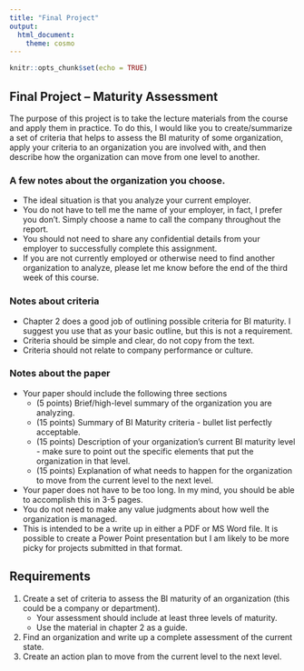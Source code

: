 ```yaml
---
title: "Final Project"
output: 
  html_document: 
    theme: cosmo
---
```


```r
knitr::opts_chunk$set(echo = TRUE)
```

## Final Project -- Maturity Assessment

The purpose of this project is to take the lecture materials from the course and apply them in practice. To do this, I would like you to create/summarize a set of criteria that helps to assess the BI maturity of some organization, apply your criteria to an organization you are involved with, and then describe how the organization can move from one level to another.

### A few notes about the organization you choose.

* The ideal situation is that you analyze your current employer. 
* You do not have to tell me the name of your employer, in fact, I prefer you don't. Simply choose a name to call the company throughout the report.
* You should not need to share any confidential details from your employer to successfully complete this assignment.
* If you are not currently employed or otherwise need to find another organization to analyze, please let me know before the end of the third week of this course.

### Notes about criteria

* Chapter 2 does a good job of outlining possible criteria for BI maturity. I suggest you use that as your basic outline, but this is not a requirement.
* Criteria should be simple and clear, do not copy from the text.
* Criteria should not relate to company performance or culture.

### Notes about the paper

* Your paper should include the following three sections
	* (5 points) Brief/high-level summary of the organization you are analyzing.
	* (15 points) Summary of BI Maturity criteria - bullet list perfectly acceptable.
	* (15 points) Description of your organization's current BI maturity level - make sure to point out the specific elements that put the organization in that level.
	* (15 points) Explanation of what needs to happen for the organization to move from the current level to the next level.
* Your paper does not have to be too long. In my mind, you should be able to accomplish this in 3-5 pages.
* You do not need to make any value judgments about how well the organization is managed.
* This is intended to be a write up in either a PDF or MS Word file. It is possible to create a Power Point presentation but I am likely to be more picky for projects submitted in that format.

## Requirements

1. Create a set of criteria to assess the BI maturity of an organization (this could be a company or department). 
	* Your assessment should include at least three levels of maturity.
	* Use the material in chapter 2 as a guide.
2. Find an organization and write up a complete assessment of the current state.
3. Create an action plan to move from the current level to the next level.




